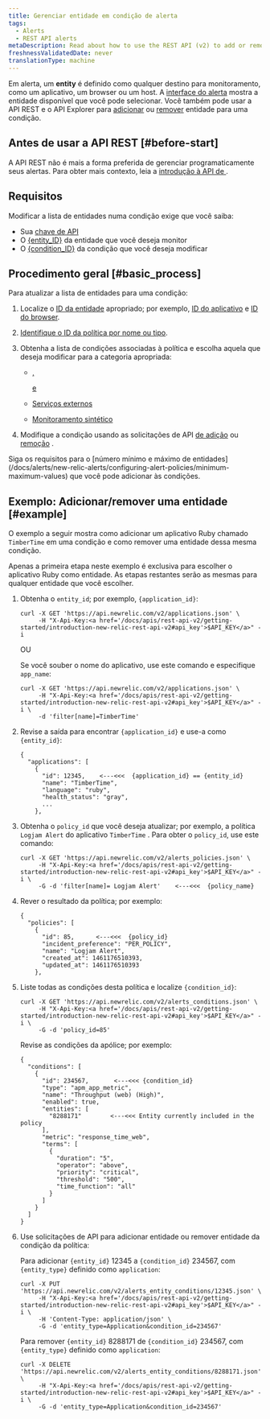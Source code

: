```yaml
---
title: Gerenciar entidade em condição de alerta
tags:
  - Alerts
  - REST API alerts
metaDescription: Read about how to use the REST API (v2) to add or remove apps and other entities from an alerts policy condition.
freshnessValidatedDate: never
translationType: machine
---
```


Em alerta, um <DoNotTranslate>**entity**</DoNotTranslate> é definido como qualquer destino para monitoramento, como um aplicativo, um browser ou um host. A [interface do alerta](/docs/alerts/new-relic-alerts/defining-conditions/select-product-targets-alert-condition) mostra a entidade disponível que você pode selecionar. Você também pode usar a API REST e o API Explorer para [adicionar](https://rpm.newrelic.com/api/explore/alerts_entity_conditions/add) ou [remover](https://rpm.newrelic.com/api/explore/alerts_entity_conditions/remove) entidade para uma condição.

## Antes de usar a API REST [#before-start]

A API REST não é mais a forma preferida de gerenciar programaticamente seus alertas. Para obter mais contexto, leia a [introdução à API de <InlinePopover type="alerts"/>](/docs/alerts-applied-intelligence/new-relic-alerts/advanced-alerts/alerts-api/intro-alerts-api).

## Requisitos

Modificar a lista de entidades numa condição exige que você saiba:

* Sua [chave de API](/docs/apis/rest-api-v2/getting-started/introduction-new-relic-rest-api-v2#api_key)
* O [&#x7B;entity_ID}](/docs/alerts/new-relic-alerts/getting-started/alerts-glossary#alert-entity) da entidade que você deseja monitor
* O [&#x7B;condition_ID}](/docs/alerts/new-relic-alerts/getting-started/alerts-glossary#alert-condition) da condição que você deseja modificar

## Procedimento geral [#basic_process]

Para atualizar a lista de entidades para uma condição:

1. Localize o [ID da entidade](/docs/alerts/new-relic-alerts/getting-started/alerts-glossary#alert-entity) apropriado; por exemplo, [ID do aplicativo](/docs/apis/rest-api-v2/requirements/listing-host-instance-application-server-ids) e [ID do browser](/docs/apis/rest-api-v2/browser-examples-v2/adding-or-listing-browser-apps-api-v2#specific-browser-app).

2. [Identifique o ID da política por nome ou tipo](/docs/apm/apis/alert-examples-v2/listing-policies-api-v2#single_policy).

3. Obtenha a lista de condições associadas à política e escolha aquela que deseja modificar para a categoria apropriada:

   * <InlinePopover type="apm">[](/docs/alerts/new-relic-alerts/rest-api-alerts/rest-api-calls-new-relic-alerts#conditions)</InlinePopover>

     [, ](/docs/alerts/new-relic-alerts/rest-api-alerts/rest-api-calls-new-relic-alerts#conditions)

     <InlinePopover type="browser">[](/docs/alerts/new-relic-alerts/rest-api-alerts/rest-api-calls-new-relic-alerts#conditions)</InlinePopover>

     [e](/docs/alerts/new-relic-alerts/rest-api-alerts/rest-api-calls-new-relic-alerts#conditions)

     <InlinePopover type="mobile">[](/docs/alerts/new-relic-alerts/rest-api-alerts/rest-api-calls-new-relic-alerts#conditions)</InlinePopover>

   * [Serviços externos](/docs/alerts/new-relic-alerts/rest-api-alerts/rest-api-calls-new-relic-alerts#ext-services-conditions)

   * [Monitoramento sintético](/docs/alerts/new-relic-alerts/rest-api-alerts/rest-api-calls-new-relic-alerts#synthetics-conditions)

4. Modifique a condição usando as solicitações de API [de adição](/docs/alerts/new-relic-alerts/rest-api-alerts/rest-api-calls-new-relic-alerts#add-entity) ou [remoção](/docs/alerts/new-relic-alerts/rest-api-alerts/rest-api-calls-new-relic-alerts#remove_entity) .

<Callout variant="important">
  Siga os requisitos para o [número mínimo e máximo de entidades](/docs/alerts/new-relic-alerts/configuring-alert-policies/minimum-maximum-values) que você pode adicionar às condições.
</Callout>

## Exemplo: Adicionar/remover uma entidade [#example]

O exemplo a seguir mostra como adicionar um aplicativo Ruby chamado `TimberTime` em uma condição e como remover uma entidade dessa mesma condição.

Apenas a primeira etapa neste exemplo é exclusiva para escolher o aplicativo Ruby como entidade. As etapas restantes serão as mesmas para qualquer entidade que você escolher.

1. Obtenha o `entity_id`; por exemplo, `{application_id}`:

   ```
   curl -X GET 'https://api.newrelic.com/v2/applications.json' \
        -H "X-Api-Key:<a href='/docs/apis/rest-api-v2/getting-started/introduction-new-relic-rest-api-v2#api_key'>$API_KEY</a>" -i
   ```

   OU

   Se você souber o nome do aplicativo, use este comando e especifique `app_name`:

   ```
   curl -X GET 'https://api.newrelic.com/v2/applications.json' \
        -H "X-Api-Key:<a href='/docs/apis/rest-api-v2/getting-started/introduction-new-relic-rest-api-v2#api_key'>$API_KEY</a>" -i \
        -d 'filter[name]=TimberTime'
   ```

2. Revise a saída para encontrar `{application_id}` e use-a como `{entity_id}`:

   ```
   {
     "applications": [
       {
         "id": 12345,    <---<<<  {application_id} == {entity_id}
         "name": "TimberTime",
         "language": "ruby",
         "health_status": "gray",
         ...
       },
   ```

3. Obtenha o `policy_id` que você deseja atualizar; por exemplo, a política `Logjam Alert` do aplicativo `TimberTime` . Para obter o `policy_id`, use este comando:

   ```
   curl -X GET 'https://api.newrelic.com/v2/alerts_policies.json' \
        -H "X-Api-Key:<a href='/docs/apis/rest-api-v2/getting-started/introduction-new-relic-rest-api-v2#api_key'>$API_KEY</a>" -i \
        -G -d 'filter[name]= Logjam Alert'    <---<<<  {policy_name}
   ```

4. Rever o resultado da política; por exemplo:

   ```
   {
     "policies": [
       {
         "id": 85,      <---<<<  {policy_id}
         "incident_preference": "PER_POLICY",
         "name": "Logjam Alert",
         "created_at": 1461176510393,
         "updated_at": 1461176510393
       },
   ```

5. Liste todas as condições desta política e localize `{condition_id}`:

   ```
   curl -X GET 'https://api.newrelic.com/v2/alerts_conditions.json' \
        -H "X-Api-Key:<a href='/docs/apis/rest-api-v2/getting-started/introduction-new-relic-rest-api-v2#api_key'>$API_KEY</a>" -i \
        -G -d 'policy_id=85'
   ```

   Revise as condições da apólice; por exemplo:

   ```
   {
     "conditions": [
       {
         "id": 234567,       <---<<< {condition_id}
         "type": "apm_app_metric",
         "name": "Throughput (web) (High)",
         "enabled": true,
         "entities": [
           "8288171"        <---<<< Entity currently included in the policy
         ],
         "metric": "response_time_web",
         "terms": [
           {
             "duration": "5",
             "operator": "above",
             "priority": "critical",
             "threshold": "500",
             "time_function": "all"
           }
         ]
       }
     ]
   }
   ```

6. Use solicitações de API para adicionar entidade ou remover entidade da condição da política:

   Para adicionar `{entity_id}` 12345 a `{condition_id}` 234567, com `{entity_type}` definido como `application`:

   ```
   curl -X PUT 'https://api.newrelic.com/v2/alerts_entity_conditions/12345.json' \
        -H "X-Api-Key:<a href='/docs/apis/rest-api-v2/getting-started/introduction-new-relic-rest-api-v2#api_key'>$API_KEY</a>" -i \
        -H 'Content-Type: application/json' \
        -G -d 'entity_type=Application&condition_id=234567'
   ```

   Para remover `{entity_id}` 8288171 de `{condition_id}` 234567, com `{entity_type}` definido como `application`:

   ```
   curl -X DELETE 'https://api.newrelic.com/v2/alerts_entity_conditions/8288171.json' \
        -H "X-Api-Key:<a href='/docs/apis/rest-api-v2/getting-started/introduction-new-relic-rest-api-v2#api_key'>$API_KEY</a>" -i \
        -G -d 'entity_type=Application&condition_id=234567'
   ```